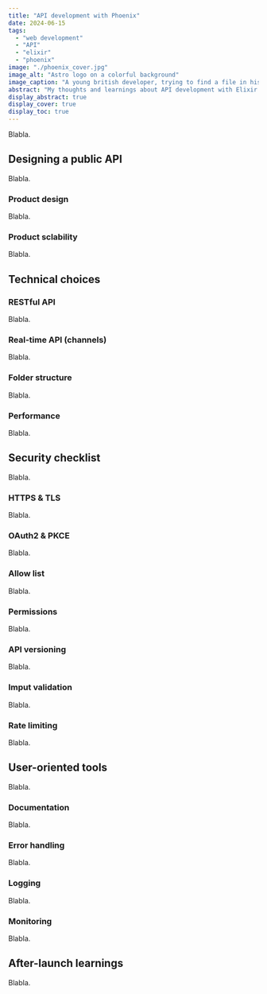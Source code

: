 ```yaml
---
title: "API development with Phoenix"
date: 2024-06-15
tags: 
  - "web development"
  - "API"
  - "elixir"
  - "phoenix"
image: "./phoenix_cover.jpg"
image_alt: "Astro logo on a colorful background"
image_caption: "A young british developer, trying to find a file in his project."
abstract: "My thoughts and learnings about API development with Elixir and Phoenix. Security, performance, product design, and more!"
display_abstract: true
display_cover: true
display_toc: true
---
```



Blabla.

## Designing a public API 

Blabla.

### Product design

<Asterism />

Blabla.

### Product sclability

<Asterism />

Blabla.

## Technical choices

### RESTful API

<Asterism />

Blabla.

### Real-time API (channels)

<Asterism />

Blabla.

### Folder structure

<Asterism />

Blabla.

### Performance

<Asterism />

Blabla.

## Security checklist

Blabla.

### HTTPS & TLS

<Asterism />

Blabla.

### OAuth2 & PKCE

<Asterism />

Blabla.

### Allow list

<Asterism />

Blabla.

### Permissions

<Asterism />

Blabla.

### API versioning

<Asterism />

Blabla.

### Imput validation

<Asterism />

Blabla.

### Rate limiting

<Asterism />

Blabla.

## User-oriented tools

Blabla.

### Documentation

<Asterism />

Blabla.

### Error handling

<Asterism />

Blabla.

### Logging

<Asterism />

Blabla.

### Monitoring

<Asterism />

Blabla.

## After-launch learnings

Blabla.
